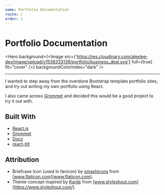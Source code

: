 ```yaml
---
name: Portfolio Documentation
route: /
order: 1
---
```




# Portfolio Documentation

<Hero
  background={<Image src={'https://res.cloudinary.com/alexlee-dev/image/upload/v1538333139/portfolio/business_deal.svg'} full={true} fit="cover" />}
  backgroundColorIndex="dark"
/>

---

I wanted to step away from the overdone Bootstrap template portfolio sites, and try out writing my own portfolio using React.

I also came across [Grommet](https://grommet.io/) and decided this would be a good project to try it out with.

## Built With

- [React.js](https://reactjs.org/)
- [Grommet](https://grommet.io/)
- [Docz](https://www.docz.site/)
- [react-tilt](https://www.npmjs.com/package/react-tilt)

## Attribution

- Briefcase Icon (used in favicon) by [smashicons](https://www.flaticon.com/authors/smashicons) from [www.flaticon.com](www.flaticon.com).
- Theme concept inspired by [Kards](https://www.styleshout.com/free-templates/kards/) from [www.styleshout.com](https://www.styleshout.com/).
